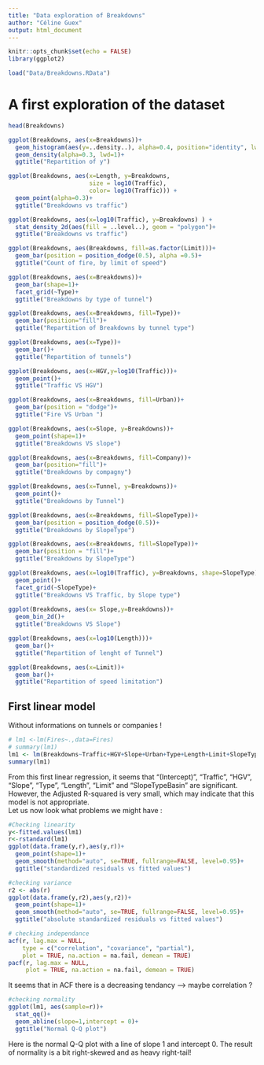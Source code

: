 ---
title: "Data exploration of Breakdowns"
author: "Céline Guex"
output: html_document
---

```{r setup, include=FALSE}
knitr::opts_chunk$set(echo = FALSE)
library(ggplot2)
```

```{r loading-data}
load("Data/Breakdowns.RData")
```

# A first exploration of the dataset

```{r}
head(Breakdowns)
```

```{r visu-y}
ggplot(Breakdowns, aes(x=Breakdowns))+
  geom_histogram(aes(y=..density..), alpha=0.4, position="identity", lwd=0.1)+
  geom_density(alpha=0.3, lwd=1)+
  ggtitle("Repartition of y")
```

```{r visu-1}

ggplot(Breakdowns, aes(x=Length, y=Breakdowns,
                       size = log10(Traffic),
                       color= log10(Traffic))) +
  geom_point(alpha=0.3)+
  ggtitle("Breakdowns vs traffic")

ggplot(Breakdowns, aes(x=log10(Traffic), y=Breakdowns) ) +
  stat_density_2d(aes(fill = ..level..), geom = "polygon")+
  ggtitle("Breakdowns vs traffic")

ggplot(Breakdowns, aes(Breakdowns, fill=as.factor(Limit)))+
  geom_bar(position = position_dodge(0.5), alpha =0.5)+
  ggtitle("Count of fire, by limit of speed")

ggplot(Breakdowns, aes(x=Breakdowns))+
  geom_bar(shape=1)+
  facet_grid(~Type)+
  ggtitle("Breakdowns by type of tunnel")

ggplot(Breakdowns, aes(x=Breakdowns, fill=Type))+
  geom_bar(position="fill")+
  ggtitle("Repartition of Breakdowns by tunnel type")

ggplot(Breakdowns, aes(x=Type))+
  geom_bar()+
  ggtitle("Repartition of tunnels")

ggplot(Breakdowns, aes(x=HGV,y=log10(Traffic)))+
  geom_point()+
  ggtitle("Traffic VS HGV")

ggplot(Breakdowns, aes(x=Breakdowns, fill=Urban))+
  geom_bar(position = "dodge")+
  ggtitle("Fire VS Urban ")

ggplot(Breakdowns, aes(x=Slope, y=Breakdowns))+
  geom_point(shape=1)+
  ggtitle("Breakdowns VS slope")

ggplot(Breakdowns, aes(x=Breakdowns, fill=Company))+
  geom_bar(position="fill")+
  ggtitle("Breakdowns by compagny")

ggplot(Breakdowns, aes(x=Tunnel, y=Breakdowns))+
  geom_point()+
  ggtitle("Breakdowns by Tunnel")

ggplot(Breakdowns, aes(x=Breakdowns, fill=SlopeType))+
  geom_bar(position = position_dodge(0.5))+
  ggtitle("Breakdowns by SlopeType")

ggplot(Breakdowns, aes(x=Breakdowns, fill=SlopeType))+
  geom_bar(position = "fill")+
  ggtitle("Breakdowns by SlopeType")

ggplot(Breakdowns, aes(x=log10(Traffic), y=Breakdowns, shape=SlopeType))+
  geom_point()+
  facet_grid(~SlopeType)+
  ggtitle("Breakdowns VS Traffic, by Slope type")
  
ggplot(Breakdowns, aes(x= Slope,y=Breakdowns))+
  geom_bin_2d()+
  ggtitle("Breakdowns VS Slope")

```

```{r visu2}
ggplot(Breakdowns, aes(x=log10(Length)))+
  geom_bar()+
  ggtitle("Repartition of lenght of Tunnel")
```

```{r visu3}
ggplot(Breakdowns, aes(x=Limit))+
  geom_bar()+
  ggtitle("Repartition of speed limitation")
```



## First linear model
Without informations on tunnels or companies !

```{r some_regressions, eval=FALSE}
# lm1 <-lm(Fires~.,data=Fires)
# summary(lm1)
lm1 <- lm(Breakdowns~Traffic+HGV+Slope+Urban+Type+Length+Limit+SlopeType, data = Breakdowns)
summary(lm1)
```
From this first linear regression, it seems that "(Intercept)", "Traffic", "HGV", "Slope", "Type", "Length", "Limit" and "SlopeTypeBasin" are significant. However, the Adjusted R-squared is very small, which may indicate that this model is not appropriate. <br>
Let us now look what problems we might have :
```{r check_lm1_1, eval=FALSE}
#Checking linearity
y<-fitted.values(lm1)
r<-rstandard(lm1)
ggplot(data.frame(y,r),aes(y,r))+
  geom_point(shape=1)+
  geom_smooth(method="auto", se=TRUE, fullrange=FALSE, level=0.95)+
  ggtitle("standardized residuals vs fitted values")
```

```{r check_lm1_2, eval=FALSE}
#checking variance
r2 <- abs(r)
ggplot(data.frame(y,r2),aes(y,r2))+
  geom_point(shape=1)+
  geom_smooth(method="auto", se=TRUE, fullrange=FALSE, level=0.95)+
  ggtitle("absolute standardized residuals vs fitted values")
```

```{r check_lm1_3, eval=FALSE}
# checking independance
acf(r, lag.max = NULL,
    type = c("correlation", "covariance", "partial"),
    plot = TRUE, na.action = na.fail, demean = TRUE)
pacf(r, lag.max = NULL,
     plot = TRUE, na.action = na.fail, demean = TRUE)
```
It seems that in ACF there is a decreasing tendancy --> maybe correlation ?
```{r check_lm1_4, eval=FALSE}
#checking normality
ggplot(lm1, aes(sample=r))+
  stat_qq()+
  geom_abline(slope=1,intercept = 0)+
  ggtitle("Normal Q-Q plot")
```

Here is the normal Q-Q plot with a line of slope 1 and intercept 0. The result of normality is a bit right-skewed and as heavy right-tail!